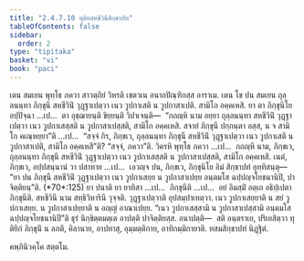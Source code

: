```yaml
---
title: "2.4.7.10 ทุติยสหชีวินีสิกฺขาปท"
tableOfContents: false
sidebar:
  order: 2
type: "tipitaka"
basket: "vi"
book: "paci"
---
```



<DynamicBreadcrumb />

<Division number="1115" book="paci">

<Paragraph number="3285" book="paci">
เตน สมเยน พุทฺโธ ภควา สาวตฺถิยํ วิหรติ เชตวเน อนาถปิณฺฑิกสฺส อาราเม. เตน โข ปน สมเยน ถุลฺลนนฺทา ภิกฺขุนี สหชีวินิํ วุฏฺฐาเปตฺวา เนว วูปกาเสติ น วูปกาสาเปติ. สามิโก อคฺคเหสิ.
</Paragraph>

<Paragraph number="3286" book="paci">
ยา ตา ภิกฺขุนิโย อปฺปิจฺฉา …เป…  ตา อุชฺฌายนฺติ ขิยฺยนฺติ วิปาเจนฺติ—  “กถญฺหิ นาม อยฺยา ถุลฺลนนฺทา สหชีวินิํ วุฏฺฐาเปตฺวา เนว วูปกาเสสฺสติ น วูปกาสาเปสฺสติ, สามิโก อคฺคเหสิ. สจายํ ภิกฺขุนี ปกฺกนฺตา อสฺส, น จ สามิโก คเณฺหยฺยา”ติ …เป…  “สจฺจํ กิร, ภิกฺขเว, ถุลฺลนนฺทา ภิกฺขุนี สหชีวินิํ วุฏฺฐาเปตฺวา เนว วูปกาเสติ น วูปกาสาเปติ, สามิโก อคฺคเหสี”ติ? “สจฺจํ, ภควา”ติ. วิครหิ พุทฺโธ ภควา …เป…  กถญฺหิ นาม, ภิกฺขเว, ถุลฺลนนฺทา ภิกฺขุนี สหชีวินิํ วุฏฺฐาเปตฺวา เนว วูปกาเสสฺสติ น วูปกาสาเปสฺสติ, สามิโก อคฺคเหสิ. เนตํ, ภิกฺขเว, อปฺปสนฺนานํ วา ปสาทาย …เป…  เอวญฺจ ปน, ภิกฺขเว, ภิกฺขุนิโย อิมํ สิกฺขาปทํ อุทฺทิสนฺตุ—
</Paragraph>

</Division>
<Division number="1116" book="paci">

<Paragraph number="3287" book="paci">
<Emphasis>“ยา ปน ภิกฺขุนี สหชีวินิํ วุฏฺฐาเปตฺวา เนว วูปกาเสยฺย น วูปกาสาเปยฺย อนฺตมโส ฉปฺปญฺจโยชนานิปิ, ปาจิตฺติยนฺ”</Emphasis>ติ. (*70*:<Emphasis>125</Emphasis>)
</Paragraph>

</Division>
<Division number="1117" book="paci">

<Paragraph number="3288" book="paci">
<Emphasis>ยา ปนา</Emphasis>ติ ยา ยาทิสา …เป…  <Emphasis>ภิกฺขุนี</Emphasis>ติ …เป…  อยํ อิมสฺมิํ อตฺเถ อธิปฺเปตา ภิกฺขุนีติ.
</Paragraph>

<Paragraph number="3289" book="paci">
<Emphasis>สหชีวินี</Emphasis> นาม สทฺธิวิหารินี วุจฺจติ. <Emphasis>วุฏฺฐาเปตฺวา</Emphasis>ติ อุปสมฺปาเทตฺวา. <Emphasis>เนว</Emphasis> <Emphasis>วูปกาเสยฺยา</Emphasis>ติ น สยํ วูปกาเสยฺย. <Emphasis>น วูปกาสาเปยฺยา</Emphasis>ติ น อญฺญํ อาณาเปยฺย. “เนว วูปกาเสสฺสามิ น วูปกาสาเปสฺสามิ อนฺตมโส ฉปฺปญฺจโยชนานิปี”ติ ธุรํ นิกฺขิตฺตมตฺเต อาปตฺติ ปาจิตฺติยสฺส.
</Paragraph>

</Division>
<Division number="1118" book="paci">

<Paragraph number="3290" book="paci">
อนาปตฺติ—  สติ อนฺตราเย, ปริเยสิตฺวา ทุติยิกํ ภิกฺขุนิํ น ลภติ, คิลานาย, อาปทาสุ, อุมฺมตฺติกาย, อาทิกมฺมิกายาติ.

</Paragraph>
</Division>

<Paragraph number="3291" type="center" book="paci">
ทสมสิกฺขาปทํ นิฏฺฐิตํ.

  
คพฺภินิวคฺโค สตฺตโม.
</Paragraph>